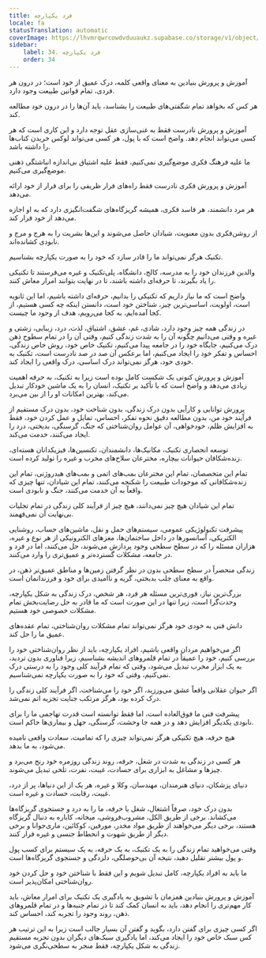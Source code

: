 ```yaml
---
title: فرد یکپارچه
locale: fa
statusTranslation: automatic
coverImage: https://lhvmrqwrcowdvduuaukz.supabase.co/storage/v1/object/public/strapi-uploads/small_cover-educacion-fundamental.webp-2d51a7828a2b1309555be27f7e2a61a0.webp
sidebar:
    label: 34. فرد یکپارچه
    order: 34
---
```

آموزش و پرورش بنیادین به معنای واقعی کلمه، درک عمیق از خود است؛ در درون هر فردی، تمام قوانین طبیعت وجود دارد.

هر کس که بخواهد تمام شگفتی‌های طبیعت را بشناسد، باید آن‌ها را در درون خود مطالعه کند.

آموزش و پرورش نادرست فقط به غنی‌سازی عقل توجه دارد و این کاری است که هر کسی می‌تواند انجام دهد. واضح است که با پول، هر کسی می‌تواند لوکس خریدن کتاب‌ها را داشته باشد.

ما علیه فرهنگ فکری موضع‌گیری نمی‌کنیم، فقط علیه اشتیاق بی‌اندازه انباشتگی ذهنی موضع‌گیری می‌کنیم.

آموزش و پرورش فکری نادرست فقط راه‌های فرار ظریفی را برای فرار از خود ارائه می‌دهد.

هر مرد دانشمند، هر فاسد فکری، همیشه گریزگاه‌های شگفت‌انگیزی دارد که به او اجازه می‌دهد از خود فرار کند.

از روشن‌فکری بدون معنویت، شیادان حاصل می‌شوند و این‌ها بشریت را به هرج و مرج و نابودی کشانده‌اند.

تکنیک هرگز نمی‌تواند ما را قادر سازد که خود را به صورت یکپارچه بشناسیم.

والدین فرزندان خود را به مدرسه، کالج، دانشگاه، پلی‌تکنیک و غیره می‌فرستند تا تکنیکی را یاد بگیرند، تا حرفه‌ای داشته باشند، تا در نهایت بتوانند امرار معاش کنند.

واضح است که ما نیاز داریم که تکنیکی را بدانیم، حرفه‌ای داشته باشیم، اما این ثانویه است، اولویت، اساسی‌ترین چیز، شناختن خود است، دانستن اینکه چه کسی هستیم، از کجا آمده‌ایم، به کجا می‌رویم، هدف از وجود ما چیست.

در زندگی همه چیز وجود دارد، شادی، غم، عشق، اشتیاق، لذت، درد، زیبایی، زشتی و غیره و وقتی می‌دانیم چگونه آن را به شدت زندگی کنیم، وقتی آن را در تمام سطوح ذهن درک می‌کنیم، جایگاه خود را در جامعه پیدا می‌کنیم، تکنیک خاص خود، روش خاص زندگی، احساس و تفکر خود را ایجاد می‌کنیم، اما برعکس آن صد در صد نادرست است، تکنیک به خودی خود، هرگز نمی‌تواند درک اساسی، درک واقعی را ایجاد کند.

آموزش و پرورش کنونی یک شکست کامل بوده است زیرا به تکنیک، به حرفه اهمیت زیادی می‌دهد و واضح است که با تأکید بر تکنیک، انسان را به یک ماشین خودکار تبدیل می‌کند، بهترین امکانات او را از بین می‌برد.

پرورش توانایی و کارآیی بدون درک زندگی، بدون شناخت خود، بدون درک مستقیم از فرآیند خود من، بدون مطالعه دقیق نحوه تفکر، احساس، تمایل و عمل کردن خود، فقط به افزایش ظلم، خودخواهی، آن عوامل روان‌شناختی که جنگ، گرسنگی، بدبختی، درد را ایجاد می‌کنند، خدمت می‌کند.

توسعه انحصاری تکنیک، مکانیک‌ها، دانشمندان، تکنسین‌ها، فیزیکدانان هسته‌ای، زنده‌شکافان حیوانات بیچاره، مخترعان سلاح‌های مخرب و غیره را تولید کرده است.

تمام این متخصصان، تمام این مخترعان بمب‌های اتمی و بمب‌های هیدروژنی، تمام این زنده‌شکافانی که موجودات طبیعت را شکنجه می‌کنند، تمام این شیادان، تنها چیزی که واقعاً به آن خدمت می‌کنند، جنگ و نابودی است.

تمام این شیادان هیچ چیز نمی‌دانند، هیچ چیز از فرآیند کلی زندگی در تمام تجلیات بی‌نهایت آن نمی‌فهمند.

پیشرفت تکنولوژیکی عمومی، سیستم‌های حمل و نقل، ماشین‌های حساب، روشنایی الکتریکی، آسانسورها در داخل ساختمان‌ها، مغزهای الکترونیکی از هر نوع و غیره، هزاران مسئله را که در سطح سطحی وجود پردازش می‌شوند، حل می‌کنند، اما در فرد و در جامعه، مشکلات گسترده‌تر و عمیق‌تری را وارد می‌کنند.

زندگی منحصراً در سطح سطحی بدون در نظر گرفتن زمین‌ها و مناطق عمیق‌تر ذهن، در واقع به معنای جلب بدبختی، گریه و ناامیدی برای خود و فرزندانمان است.

بزرگ‌ترین نیاز، فوری‌ترین مسئله هر فرد، هر شخص، درک زندگی به شکل یکپارچه، وحدت‌گرا است، زیرا تنها در این صورت است که ما قادر به حل رضایت‌بخش تمام مشکلات خصوصی خود هستیم.

دانش فنی به خودی خود هرگز نمی‌تواند تمام مشکلات روان‌شناختی، تمام عقده‌های عمیق ما را حل کند.

اگر می‌خواهیم مردان واقعی باشیم، افراد یکپارچه، باید از نظر روان‌شناختی خود را بررسی کنیم، خود را عمیقاً در تمام قلمروهای اندیشه بشناسیم، زیرا فناوری بدون تردید، به یک ابزار مخرب تبدیل می‌شود، وقتی که تمام فرآیند کلی وجود را به درستی درک نمی‌کنیم، وقتی که خود را به صورت یکپارچه نمی‌شناسیم.

اگر حیوان عقلانی واقعاً عشق می‌ورزید، اگر خود را می‌شناخت، اگر فرآیند کلی زندگی را درک کرده بود، هرگز مرتکب جنایت تجزیه اتم نمی‌شد.

پیشرفت فنی ما فوق‌العاده است، اما فقط توانسته است قدرت تهاجمی ما را برای نابودی یکدیگر افزایش دهد و در همه جا وحشت، گرسنگی، جهل و بیماری‌ها حاکم است.

هیچ حرفه، هیچ تکنیکی هرگز نمی‌تواند چیزی را که تمامیت، سعادت واقعی نامیده می‌شود، به ما بدهد.

هر کسی در زندگی به شدت در شغل، حرفه، روند زندگی روزمره خود رنج می‌برد و چیزها و مشاغل به ابزاری برای حسادت، غیبت، نفرت، تلخی تبدیل می‌شوند.

دنیای پزشکان، دنیای هنرمندان، مهندسان، وکلا و غیره، هر یک از این دنیاها، پر از درد، غیبت، رقابت، حسادت و غیره است.

بدون درک خود، صرفاً اشتغال، شغل یا حرفه، ما را به درد و جستجوی گریزگاه‌ها می‌کشاند. برخی از طریق الکل، مشروب‌فروشی، میخانه، کاباره به دنبال گریزگاه هستند، برخی دیگر می‌خواهند از طریق مواد مخدر، مورفین، کوکائین، ماری‌جوانا و برخی دیگر از طریق شهوت و انحطاط جنسی و غیره فرار کنند.

وقتی می‌خواهید تمام زندگی را به یک تکنیک، به یک حرفه، به یک سیستم برای کسب پول و پول بیشتر تقلیل دهید، نتیجه آن بی‌حوصلگی، دلزدگی و جستجوی گریزگاه‌ها است.

ما باید به افراد یکپارچه، کامل تبدیل شویم و این فقط با شناختن خود و حل کردن خود روان‌شناختی امکان‌پذیر است.

آموزش و پرورش بنیادین همزمان با تشویق به یادگیری یک تکنیک برای امرار معاش، باید کار مهم‌تری را انجام دهد، باید به انسان کمک کند تا در تمام جنبه‌ها و در تمام قلمروهای ذهن، روند وجود را تجربه کند، احساس کند.

اگر کسی چیزی برای گفتن دارد، بگوید و گفتن آن بسیار جالب است زیرا به این ترتیب هر کس سبک خاص خود را ایجاد می‌کند، اما یادگیری سبک‌های دیگران بدون تجربه مستقیم زندگی به شکل یکپارچه، فقط منجر به سطحی‌نگری می‌شود.

